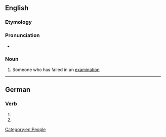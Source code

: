 ==English==

===Etymology===
{{suffix|en|flunk|er}}

===Pronunciation===
* {{audio|En-au-flunker.ogg|Audio (AU)|lang=en}}

===Noun===
{{en-noun}}

# {{lb|en|slang|North America}} Someone who has failed in an [[examination]]

[[Category:en:People]]

----

==German==

===Verb===
{{head|de|verb form}}

# {{de-verb form of|flunkern|1|s|g}}
# {{de-verb form of|flunkern|i|s}}